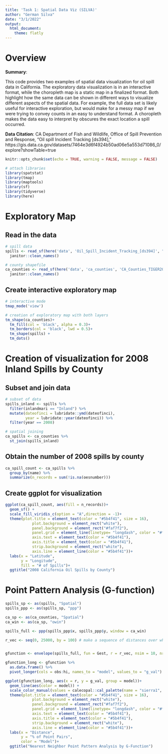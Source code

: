 ```yaml
---
title: 'Task 1: Spatial Data Viz (SILVA)'
author: "German Silva"
date: "3/1/2022"
output: 
  html_document:
    theme: flatly
---
```


# Overview

**Summary**:

This code provides two examples of spatial data visualization for oil spill data in California. The exploratory data visualization is in an interactive format, while the choropleth map is a static map in a finalized format. Both highlight how the same data can be shown in different ways to visualize different aspects of the spatial data. For example, the full data set is likely useful for interactive exploration, but would make for a messy map if we were trying to convey counts in an easy to understand format. A choropleth makes the data easy to interpret by obscures the exact location a spill occurred. 

**Data Citation**:
CA Department of Fish and Wildlife, Office of Spill Prevention and Response, "Oil spill Incident Tracking [ds394]," https://gis.data.ca.gov/datasets/7464e3d6f4924b50ad06e5a553d71086_0/explore?showTable=true

```r
knitr::opts_chunk$set(echo = TRUE, warning = FALSE, message = FALSE)

# attach libraries
library(spatstat)
library(tmap)
library(maptools)
library(sf)
library(tidyverse)
library(here)
```

# Exploratory Map

## Read in the data
```r
# spill data
spills <- read_sf(here('data', 'Oil_Spill_Incident_Tracking_[ds394]', "Oil_Spill_Incident_Tracking_[ds394].shp")) %>% 
  janitor::clean_names()

# county shapefile
ca_counties <- read_sf(here('data', 'ca_counties', 'CA_Counties_TIGER2016.shp')) %>% 
  janitor::clean_names()
```

## Create interactive exploratory map
```r
# interactive mode
tmap_mode('view')

# creation of exploratory map with both layers
tm_shape(ca_counties)+
  tm_fill(col = 'black', alpha = 0.3)+
  tm_borders(col = 'black', lwd = 0.5)+
  tm_shape(spills) +
  tm_dots()
```

# Creation of visualization for 2008 Inland Spills by County

## Subset and join data
```r
# subset of data
spills_inland <- spills %>% 
  filter(inlandmari == "Inland") %>% 
  mutate(dateofinci = lubridate::ymd(dateofinci),
         year = lubridate::year(dateofinci)) %>% 
  filter(year == 2008)

# spatial joining
ca_spills <- ca_counties %>% 
  st_join(spills_inland)
```

## Obtain the number of 2008 spills by county
```r
ca_spill_count <- ca_spills %>% 
  group_by(name) %>% 
  summarize(n_records = sum(!is.na(oesnumber)))
```

## Create ggplot for visualization
```r
ggplot(ca_spill_count, aes(fill = n_records))+
  geom_sf() +
  scale_fill_viridis_c(option = "A",direction = -1)+
  theme(plot.title = element_text(color = "#5b4f41", size = 16),
            plot.background = element_rect("white"),
            panel.background = element_rect("#faf7f2"),
            panel.grid = element_line(linetype= "longdash", color = "#f0ece1"),
            axis.text = element_text(color = "#5b4f41"),
            axis.title = element_text(color = "#5b4f41"),
            strip.background = element_rect("white"),
            axis.line = element_line(color = "#5b4f41"))+
  labs(x = "Latitude",
       y = "Longitude",
       fill = "# of Spills")+
  ggtitle("2008 California Oil Spills by County")
```

# Point Pattern Analysis (G-function)

```r
spills_sp <- as(spills, "Spatial")
spills_ppp <- as(spills_sp, "ppp")

ca_sp <- as(ca_counties, "Spatial")
ca_win <- as(ca_sp, "owin")

spills_full <- ppp(spills_ppp$x, spills_ppp$y, window = ca_win)

r_vec <- seq(0, 25000, by = 100) # make a sequence of distances over which we will calculate G(r)


gfunction <- envelope(spills_full, fun = Gest, r = r_vec, nsim = 10, nrank = 2)

gfunction_long <- gfunction %>% 
  as.data.frame() %>% 
  pivot_longer(cols = obs:hi, names_to = "model", values_to = "g_val")

ggplot(gfunction_long, aes(x = r, y = g_val, group = model))+
  geom_line(aes(color = model)) +
  scale_color_manual(values = calecopal::cal_palette(name = "sierra1", n = 4, type = "discrete"))+
  theme(plot.title = element_text(color = "#5b4f41", size = 16),
            plot.background = element_rect("white"),
            panel.background = element_rect("#faf7f2"),
            panel.grid = element_line(linetype= "longdash", color = "#f0ece1"),
            axis.text = element_text(color = "#5b4f41"),
            axis.title = element_text(color = "#5b4f41"),
            strip.background = element_rect("white"),
            axis.line = element_line(color = "#5b4f41"))+
  labs(x = "Distance",
       y = "% of Point Pairs",
       color = "Model")+
  ggtitle("Nearest Neighbor Point Pattern Analysis by G-Function")

```


